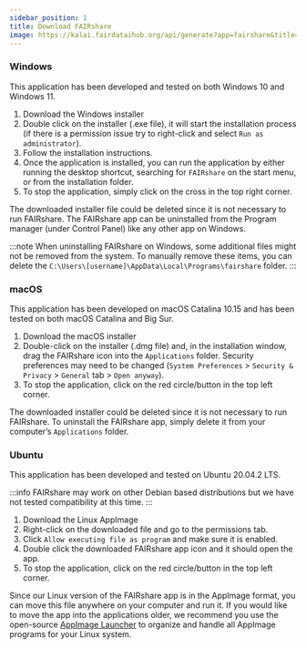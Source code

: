 ```yaml
---
sidebar_position: 1
title: Download FAIRshare
image: https://kalai.fairdataihub.org/api/generate?app=fairshare&title=Download%20FAIRshare&description=Getting%20Started
---
```



### Windows

This application has been developed and tested on both Windows 10 and Windows 11.

1. <DownloadURL os="windows"> Download the Windows installer </DownloadURL>
2. Double click on the installer (.exe file), it will start the installation process (if there is a permission issue try to right-click and select `Run as administrator`).
3. Follow the installation instructions.
4. Once the application is installed, you can run the application by either running the desktop shortcut, searching for `FAIRshare` on the start menu, or from the installation folder.
5. To stop the application, simply click on the cross in the top right corner.

The downloaded installer file could be deleted since it is not necessary to run FAIRshare. The FAIRshare app can be uninstalled from the Program manager (under Control Panel) like any other app on Windows.

:::note
When uninstalling FAIRshare on Windows, some additional files might not be removed from the system. To manually remove these items, you can delete the `C:\Users\[username]\AppData\Local\Programs\fairshare` folder.
:::

### macOS

This application has been developed on macOS Catalina 10.15 and has been tested on both macOS Catalina and Big Sur.

1. <DownloadURL os="macos"> Download the macOS installer </DownloadURL>
2. Double-click on the installer (.dmg file) and, in the installation window, drag the FAIRshare icon into the `Applications` folder. Security preferences may need to be changed (`System Preferences` > `Security & Privacy` > `General` tab > `Open anyway`).
3. To stop the application, click on the red circle/button in the top left corner.

The downloaded installer could be deleted since it is not necessary to run FAIRshare. To uninstall the FAIRshare app, simply delete it from your computer’s `Applications` folder.

### Ubuntu

This application has been developed and tested on Ubuntu 20.04.2 LTS.

:::info
FAIRshare may work on other Debian based distributions but we have not tested compatibility at this time.
:::

1. <DownloadURL os="linux"> Download the Linux AppImage </DownloadURL>
2. Right-click on the downloaded file and go to the permissions tab.
3. Click `Allow executing file as program` and make sure it is enabled.
4. Double click the downloaded FAIRshare app icon and it should open the app.
5. To stop the application, click on the red circle/button in the top left corner.

Since our Linux version of the FAIRshare app is in the AppImage format, you can move this file anywhere on your computer and run it. If you would like to move the app into the applications older, we recommend you use the open-source [AppImage Launcher](https://github.com/TheAssassin/AppImageLauncher) to organize and handle all AppImage programs for your Linux system.


<PageFeedback />
